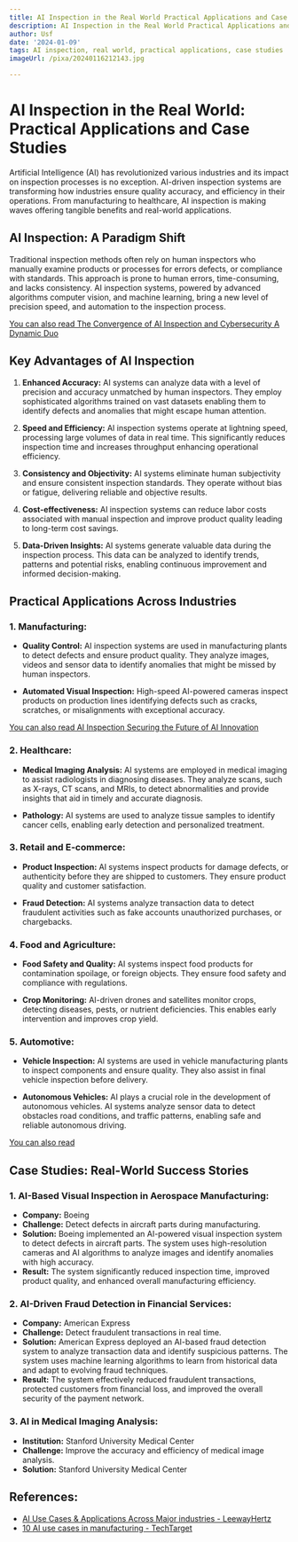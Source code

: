 ```yaml
---
title: AI Inspection in the Real World Practical Applications and Case Studies
description: AI Inspection in the Real World Practical Applications and Case Studies
author: Usf
date: '2024-01-09'
tags: AI inspection, real world, practical applications, case studies
imageUrl: /pixa/20240116212143.jpg

---
```

# AI Inspection in the Real World: Practical Applications and Case Studies

Artificial Intelligence (AI) has revolutionized  various  industries  and its impact on inspection processes is no exception. AI-driven inspection systems are  transforming how industries ensure quality accuracy, and efficiency in  their operations. From manufacturing to healthcare, AI inspection  is making  waves offering tangible benefits and real-world applications.

## AI Inspection: A Paradigm Shift

Traditional inspection methods often rely on human inspectors who manually examine products or processes for errors defects,  or compliance with standards. This approach is prone to human errors, time-consuming, and lacks consistency. AI  inspection systems, powered by advanced algorithms computer vision, and machine learning, bring a new level of precision speed, and automation to the inspection process.

[You can  also read The Convergence of AI Inspection and  Cybersecurity A  Dynamic Duo](The%20Convergence%20of%20AI%20Inspection%20and%20Cybersecurity%20A%20Dynamic%20Duo)


## Key Advantages of AI Inspection

1. **Enhanced Accuracy:** AI systems can analyze  data with a level of precision and accuracy unmatched by human inspectors.  They employ  sophisticated  algorithms trained on vast datasets enabling them to identify defects and anomalies that  might escape human attention.

2. **Speed  and  Efficiency:** AI inspection systems operate at lightning speed, processing large volumes of data in real time.  This significantly  reduces inspection time and increases  throughput enhancing operational efficiency.

3. **Consistency and Objectivity:** AI systems eliminate human subjectivity  and  ensure  consistent inspection standards.  They operate without bias or fatigue, delivering reliable  and objective results.

4. **Cost-effectiveness:** AI inspection  systems can reduce labor costs associated with manual inspection and improve product quality leading to  long-term cost savings.

5. **Data-Driven Insights:** AI systems generate  valuable data during the inspection process. This data can be analyzed to identify trends, patterns and potential risks, enabling continuous  improvement and informed decision-making.

##  Practical Applications Across Industries

### 1. Manufacturing:

- **Quality Control:** AI inspection  systems are used in manufacturing plants to detect  defects  and ensure product quality. They analyze images, videos and sensor  data to identify anomalies that might be missed by  human inspectors.

- **Automated Visual Inspection:** High-speed AI-powered cameras inspect products on production lines identifying defects such as  cracks, scratches, or misalignments with exceptional accuracy.

[You can also read AI Inspection Securing the Future of AI Innovation](AI%20Inspection%20Securing%20the%20Future%20of%20AI%20Innovation)


### 2. Healthcare:

- **Medical Imaging Analysis:** AI systems  are  employed in medical  imaging  to assist radiologists in diagnosing diseases. They analyze scans, such as X-rays, CT scans, and MRIs,  to detect abnormalities and provide insights  that aid in timely and accurate diagnosis.

- **Pathology:** AI  systems are used to analyze tissue samples to identify cancer  cells, enabling early detection and personalized treatment.

### 3. Retail and E-commerce:

- **Product  Inspection:** AI  systems inspect  products for  damage defects, or authenticity before they are shipped to customers. They ensure product quality and customer satisfaction.

- **Fraud Detection:** AI systems analyze transaction data to detect fraudulent activities such as fake accounts unauthorized purchases, or chargebacks.

### 4. Food and Agriculture:

- **Food Safety and Quality:** AI systems inspect food products for contamination spoilage, or foreign objects. They ensure food safety and compliance with regulations.

- **Crop Monitoring:**  AI-driven drones and satellites monitor crops, detecting diseases, pests, or nutrient deficiencies. This enables early  intervention and improves crop yield.

### 5. Automotive:

- **Vehicle Inspection:** AI  systems are used in vehicle manufacturing plants to inspect components and ensure quality. They also assist in final vehicle inspection  before delivery.

- **Autonomous Vehicles:** AI plays a crucial role in the development  of autonomous vehicles. AI systems analyze sensor data to detect obstacles road conditions, and traffic patterns,  enabling safe  and reliable autonomous driving.

[You can also read ]()


## Case Studies: Real-World Success Stories

### 1. AI-Based Visual Inspection in Aerospace Manufacturing:

- **Company:** Boeing
-  **Challenge:** Detect defects in aircraft parts during manufacturing.
-  **Solution:** Boeing implemented an AI-powered visual inspection system to detect defects in  aircraft parts. The system  uses high-resolution cameras and AI algorithms to analyze images and identify anomalies  with high  accuracy.
- **Result:** The system  significantly reduced inspection time,  improved product quality, and enhanced overall manufacturing efficiency.

### 2. AI-Driven Fraud Detection in Financial Services:

- **Company:** American Express
- **Challenge:** Detect fraudulent transactions in real time.
-  **Solution:** American Express  deployed an AI-based fraud detection system to analyze transaction data and identify suspicious patterns. The system uses machine learning algorithms to learn from historical data and adapt to evolving fraud techniques.
- **Result:** The system effectively  reduced fraudulent transactions,  protected customers from financial loss, and improved the  overall security of the payment network.

###  3. AI in Medical Imaging Analysis:

-  **Institution:** Stanford University Medical Center
- **Challenge:** Improve the accuracy and efficiency of medical image analysis.
- **Solution:** Stanford  University Medical Center

## References:
- [AI Use Cases & Applications Across Major industries - LeewayHertz](https://www.leewayhertz.com/ai-use-cases-and-applications/)
- [10 AI use cases in manufacturing - TechTarget](https://www.techtarget.com/searcherp/feature/10-AI-use-cases-in-manufacturing)
